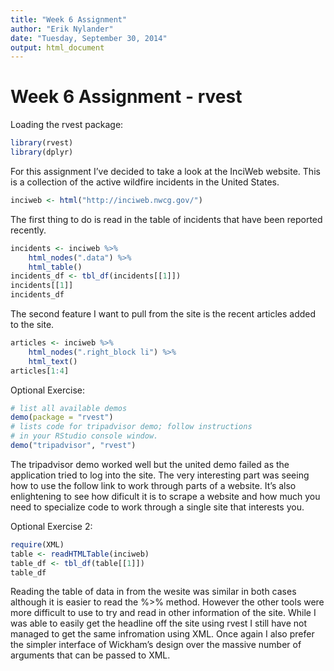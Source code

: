 ```yaml
---
title: "Week 6 Assignment"
author: "Erik Nylander"
date: "Tuesday, September 30, 2014"
output: html_document
---
```


Week 6 Assignment - rvest
=====================================

Loading the rvest package:
```r
library(rvest)
library(dplyr)
```


For this assignment I've decided to take a look at the InciWeb website. This is a collection of the active wildfire incidents in the United States.
```r
inciweb <- html("http://inciweb.nwcg.gov/")
```


The first thing to do is read in the table of incidents that have been reported recently.
```r
incidents <- inciweb %>%
    html_nodes(".data") %>%
    html_table()
incidents_df <- tbl_df(incidents[[1]])
incidents[[1]]
incidents_df
``` 


The second feature I want to pull from the site is the recent articles added to the site.
```r
articles <- inciweb %>%
    html_nodes(".right_block li") %>%
    html_text()
articles[1:4]
```


Optional Exercise:
```r
# list all available demos
demo(package = "rvest")
# lists code for tripadvisor demo; follow instructions 
# in your RStudio console window.
demo("tripadvisor", "rvest")
```
The tripadvisor demo worked well but the united demo failed as the application tried to log into the site. The very interesting part was seeing how to use the follow link to work through parts of a website. It's also enlightening to see how dificult it is to scrape a website and how much you need to specialize code to work through a single site that interests you.

Optional Exercise 2:
```r
require(XML)
table <- readHTMLTable(inciweb)
table_df <- tbl_df(table[[1]])
table_df
```


Reading the table of data in from the wesite was similar in both cases although it is easier to read the %>% method. However the other tools were more difficult to use to try and read in other information of the site. While I was able to easily get the headline off the site using rvest I still have not managed to get the same infromation using XML. Once again I also prefer the simpler interface of Wickham's design over the massive number of arguments that can be passed to XML.
